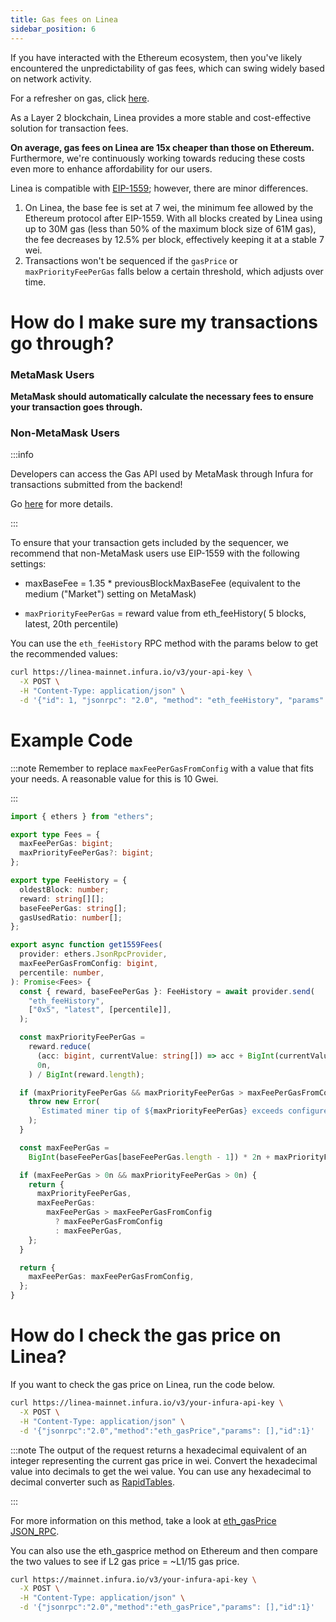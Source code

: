 ```yaml
---
title: Gas fees on Linea
sidebar_position: 6
---
```


If you have interacted with the Ethereum ecosystem, then you've likely encountered the unpredictability of gas fees, which can swing widely based on network activity. 

For a refresher on gas, click [here](https://support.metamask.io/hc/en-us/articles/4404600179227-User-Guide-Gas#:~:text=A%20normal%20transaction%20sending%20ETH,transactions%20also%20cost%2021%2C000%20gas.). 

As a Layer 2 blockchain, Linea provides a more stable and cost-effective solution for transaction fees. 

**On average, gas fees on Linea are 15x cheaper than those on Ethereum.** Furthermore, we're continuously working towards reducing these costs even more to enhance affordability for our users.

Linea is compatible with [EIP-1559](https://consensys.io/blog/what-is-eip-1559-how-will-it-change-ethereum); however, there are minor differences.

1.  On Linea, the base fee is set at 7 wei, the minimum fee allowed by the Ethereum protocol after EIP-1559. With all blocks created by Linea using up to 30M gas (less than 50% of the maximum block size of 61M gas), the fee decreases by 12.5% per block, effectively keeping it at a stable 7 wei.
2.  Transactions won't be sequenced if the `gasPrice` or `maxPriorityFeePerGas` falls below a certain threshold, which adjusts over time.

# How do I make sure my transactions go through?

### MetaMask Users

**MetaMask should automatically calculate the necessary fees to ensure your transaction goes through.**

### Non-MetaMask Users

:::info
 

Developers can access the Gas API used by MetaMask through Infura for transactions submitted from the backend! 

Go [here](https://www.infura.io/platform/gas-api) for more details. 

:::

To ensure that your transaction gets included by the sequencer, we recommend that non-MetaMask users use EIP-1559 with the following settings:

- maxBaseFee = 1.35 \* previousBlockMaxBaseFee (equivalent to the medium ("Market") setting on MetaMask)

- `maxPriorityFeePerGas` = reward value from eth_feeHistory( 5 blocks, latest, 20th percentile)

You can use the `eth_feeHistory` RPC method with the params below to get the recommended values:

```bash
curl https://linea-mainnet.infura.io/v3/your-api-key \
  -X POST \
  -H "Content-Type: application/json" \
  -d '{"id": 1, "jsonrpc": "2.0", "method": "eth_feeHistory", "params": [5, "latest", [20]] }'
```

# Example Code

:::note
Remember to replace `maxFeePerGasFromConfig` with a value that fits your needs. A reasonable value for this is 10 Gwei.

:::

```typescript
import { ethers } from "ethers";

export type Fees = {
  maxFeePerGas: bigint;
  maxPriorityFeePerGas?: bigint;
};

export type FeeHistory = {
  oldestBlock: number;
  reward: string[][];
  baseFeePerGas: string[];
  gasUsedRatio: number[];
};

export async function get1559Fees(
  provider: ethers.JsonRpcProvider,
  maxFeePerGasFromConfig: bigint,
  percentile: number,
): Promise<Fees> {
  const { reward, baseFeePerGas }: FeeHistory = await provider.send(
    "eth_feeHistory",
    ["0x5", "latest", [percentile]],
  );

  const maxPriorityFeePerGas =
    reward.reduce(
      (acc: bigint, currentValue: string[]) => acc + BigInt(currentValue[0]),
      0n,
    ) / BigInt(reward.length);

  if (maxPriorityFeePerGas && maxPriorityFeePerGas > maxFeePerGasFromConfig) {
    throw new Error(
      `Estimated miner tip of ${maxPriorityFeePerGas} exceeds configured max fee per gas of ${maxFeePerGasFromConfig}.`,
    );
  }

  const maxFeePerGas =
    BigInt(baseFeePerGas[baseFeePerGas.length - 1]) * 2n + maxPriorityFeePerGas;

  if (maxFeePerGas > 0n && maxPriorityFeePerGas > 0n) {
    return {
      maxPriorityFeePerGas,
      maxFeePerGas:
        maxFeePerGas > maxFeePerGasFromConfig
          ? maxFeePerGasFromConfig
          : maxFeePerGas,
    };
  }

  return {
    maxFeePerGas: maxFeePerGasFromConfig,
  };
}
```

# How do I check the gas price on Linea?

If you want to check the gas price on Linea, run the code below.

```bash
curl https://linea-mainnet.infura.io/v3/your-infura-api-key \
  -X POST \
  -H "Content-Type: application/json" \
  -d '{"jsonrpc":"2.0","method":"eth_gasPrice","params": [],"id":1}'
```

:::note
 The output of the request returns a hexadecimal equivalent of an integer representing the current gas price in wei. Convert the hexadecimal value into decimals to get the wei value. You can use any hexadecimal to decimal converter such as [RapidTables](https://www.rapidtables.com/convert/number/hex-to-decimal.html).

:::

For more information on this method, take a look at [eth_gasPrice JSON_RPC](https://docs.infura.io/networks/ethereum/json-rpc-methods/eth_gasprice).

You can also use the eth_gasprice method on Ethereum and then compare the two values to see if L2 gas price = ~L1/15 gas price.

```bash
curl https://mainnet.infura.io/v3/your-infura-api-key \
  -X POST \
  -H "Content-Type: application/json" \
  -d '{"jsonrpc":"2.0","method":"eth_gasPrice","params": [],"id":1}'
```
